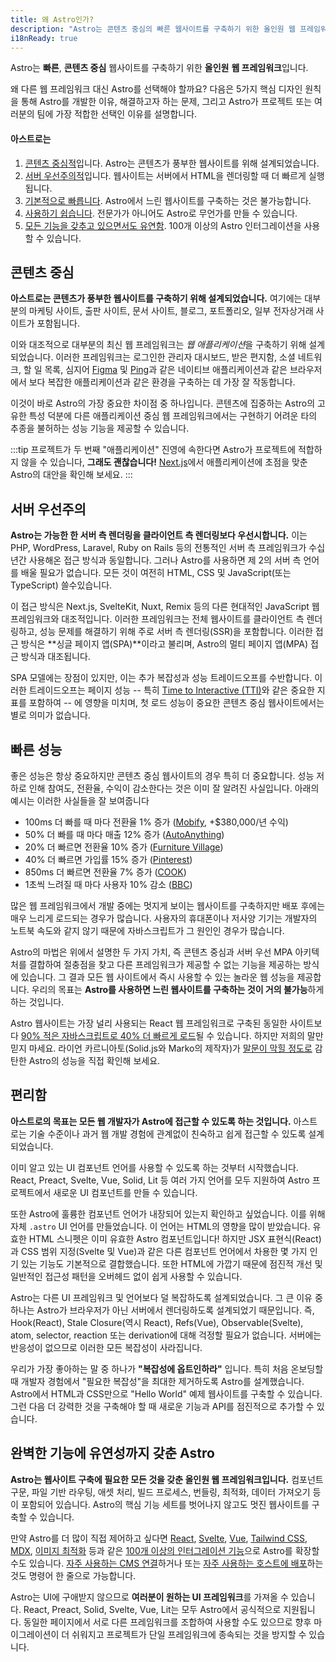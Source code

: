 ```yaml
---
title: 왜 Astro인가?
description: "Astro는 콘텐츠 중심의 빠른 웹사이트를 구축하기 위한 올인원 웹 프레임워크입니다. 자세히 알아보기."
i18nReady: true
---
```

Astro는 **빠른**, **콘텐츠 중심** 웹사이트를 구축하기 위한 **올인원** **웹 프레임워크**입니다.

왜 다른 웹 프레임워크 대신 Astro를 선택해야 할까요? 다음은 5가지 핵심 디자인 원칙을 통해 Astro를 개발한 이유, 해결하고자 하는 문제, 그리고 Astro가 프로젝트 또는 여러분의 팀에 가장 적합한 선택인 이유를 설명합니다.

#### 아스트로는

1. [콘텐츠 중심적](#콘텐츠-중심)입니다. Astro는 콘텐츠가 풍부한 웹사이트를 위해 설계되었습니다.
2. [서버 우선주의적](#서버-우선주의)입니다. 웹사이트는 서버에서 HTML을 렌더링할 때 더 빠르게 실행됩니다.
3. [기본적으로 빠릅니다](#빠른-성능). Astro에서 느린 웹사이트를 구축하는 것은 불가능합니다.
4. [사용하기 쉽습니다](#편리함). 전문가가 아니어도 Astro로 무언가를 만들 수 있습니다.
5. [모든 기능을 갖추고 있으면서도 유연함](#완벽한-기능에-유연성까지-갖춘-astro). 100개 이상의 Astro 인터그레이션을 사용할 수 있습니다.

## 콘텐츠 중심

**아스트로는 콘텐츠가 풍부한 웹사이트를 구축하기 위해 설계되었습니다.** 여기에는 대부분의 마케팅 사이트, 출판 사이트, 문서 사이트, 블로그, 포트폴리오, 일부 전자상거래 사이트가 포함됩니다.

이와 대조적으로 대부분의 최신 웹 프레임워크는 *웹 애플리케이션*을 구축하기 위해 설계되었습니다. 이러한 프레임워크는 로그인한 관리자 대시보드, 받은 편지함, 소셜 네트워크, 할 일 목록, 심지어 [Figma](https://figma.com/) 및 [Ping](https://ping.gg/)과 같은 네이티브 애플리케이션과 같은 브라우저에서 보다 복잡한 애플리케이션과 같은 환경을 구축하는 데 가장 잘 작동합니다.

이것이 바로 Astro의 가장 중요한 차이점 중 하나입니다. 콘텐츠에 집중하는 Astro의 고유한 특성 덕분에 다른 애플리케이션 중심 웹 프레임워크에서는 구현하기 어려운 타의 추종을 불허하는 성능 기능을 제공할 수 있습니다.

:::tip
프로젝트가 두 번째 "애플리케이션" 진영에 속한다면 Astro가 프로젝트에 적합하지 않을 수 있습니다, **그래도 괜찮습니다!** [Next.js](https://nextjs.org/)에서 애플리케이션에 초점을 맞춘 Astro의 대안을 확인해 보세요.
:::


## 서버 우선주의

**Astro는 가능한 한 서버 측 렌더링을 클라이언트 측 렌더링보다 우선시합니다.** 이는 PHP, WordPress, Laravel, Ruby on Rails 등의 전통적인 서버 측 프레임워크가 수십 년간 사용해온 접근 방식과 동일합니다. 그러나 Astro를 사용하면 제 2의 서버 측 언어를 배울 필요가 없습니다. 모든 것이 여전히 HTML, CSS 및 JavaScript(또는 TypeScript) 쓸수있습니다.

이 접근 방식은 Next.js, SvelteKit, Nuxt, Remix 등의 다른 현대적인 JavaScript 웹 프레임워크와 대조적입니다. 이러한 프레임워크는 전체 웹사이트를 클라이언트 측 렌더링하고, 성능 문제를 해결하기 위해 주로 서버 측 렌더링(SSR)을 포함합니다. 이러한 접근 방식은 **싱글 페이지 앱(SPA)**이라고 불리며, Astro의 멀티 페이지 앱(MPA) 접근 방식과 대조됩니다.

SPA 모델에는 장점이 있지만, 이는 추가 복잡성과 성능 트레이드오프를 수반합니다. 이러한 트레이드오프는 페이지 성능 -- 특히 [Time to Interactive (TTI)](https://web.dev/interactive/)와 같은 중요한 지표를 포함하여 -- 에 영향을 미치며, 첫 로드 성능이 중요한 콘텐츠 중심 웹사이트에서는 별로 의미가 없습니다.

## 빠른 성능

좋은 성능은 항상 중요하지만 콘텐츠 중심 웹사이트의 경우 특히 더 중요합니다.
성능 저하로 인해 참여도, 전환율, 수익이 감소한다는 것은 이미 잘 알려진 사실입니다. 아래의 예시는 이러한 사실들을 잘 보여줍니다

- 100ms 더 빠를 때 마다 전환율 1% 증가 ([Mobify](https://web.dev/why-speed-matters/), +$380,000/년 수익)
- 50% 더 빠를 때 마다 매출 12% 증가 ([AutoAnything](https://www.digitalcommerce360.com/2010/08/19/web-accelerator-revs-conversion-and-sales-autoanything/))
- 20% 더 빠르면 전환율 10% 증가 ([Furniture Village](https://www.thinkwithgoogle.com/intl/en-gb/marketing-strategies/app-and-mobile/furniture-village-and-greenlight-slash-page-load-times-boosting-user-experience/))
- 40% 더 빠르면 가입률 15% 증가 ([Pinterest](https://medium.com/pinterest-engineering/driving-user-growth-with-performance-improvements-cfc50dafadd7))
- 850ms 더 빠르면 전환율 7% 증가 ([COOK](https://web.dev/why-speed-matters/))
- 1초씩 느려질 때 마다 사용자 10% 감소 ([BBC](https://www.creativebloq.com/features/how-the-bbc-builds-websites-that-scale))

많은 웹 프레임워크에서 개발 중에는 멋지게 보이는 웹사이트를 구축하지만 배포 후에는 매우 느리게 로드되는 경우가 많습니다. 사용자의 휴대폰이나 저사양 기기는 개발자의 노트북 속도와 같지 않기 때문에 자바스크립트가 그 원인인 경우가 많습니다.

Astro의 마법은 위에서 설명한 두 가지 가치, 즉 콘텐츠 중심과 서버 우선 MPA 아키텍처를 결합하여 절충점을 찾고 다른 프레임워크가 제공할 수 없는 기능을 제공하는 방식에 있습니다. 그 결과 모든 웹 사이트에서 즉시 사용할 수 있는 놀라운 웹 성능을 제공합니다. 우리의 목표는 **Astro를 사용하면 느린 웹사이트를 구축하는 것이 거의 불가능**하게 하는 것입니다.

Astro 웹사이트는 가장 널리 사용되는 React 웹 프레임워크로 구축된 동일한 사이트보다 [90% 적은 자바스크립트로 40% 더 빠르게 로드](https://twitter.com/t3dotgg/status/1437195415439360003)될 수 있습니다. 하지만 저희의 말만 믿지 마세요. 라이언 카르니아토(Solid.js와 Marko의 제작자)가 [말문이 막힐 정도로](https://youtu.be/2ZEMb_H-LYE?t=8163) 감탄한 Astro의 성능을 직접 확인해 보세요.


## 편리함

**아스트로의 목표는 모든 웹 개발자가 Astro에 접근할 수 있도록 하는 것입니다.** 아스트로는 기술 수준이나 과거 웹 개발 경험에 관계없이 친숙하고 쉽게 접근할 수 있도록 설계되었습니다.

이미 알고 있는 UI 컴포넌트 언어를 사용할 수 있도록 하는 것부터 시작했습니다. React, Preact, Svelte, Vue, Solid, Lit 등 여러 가지 언어를 모두 지원하여 Astro 프로젝트에서 새로운 UI 컴포넌트를 만들 수 있습니다.

또한 Astro에 훌륭한 컴포넌트 언어가 내장되어 있는지 확인하고 싶었습니다. 이를 위해 자체 `.astro` UI 언어를 만들었습니다. 이 언어는 HTML의 영향을 많이 받았습니다. 유효한 HTML 스니펫은 이미 유효한 Astro 컴포넌트입니다! 하지만 JSX 표현식(React)과 CSS 범위 지정(Svelte 및 Vue)과 같은 다른 컴포넌트 언어에서 차용한 몇 가지 인기 있는 기능도 기본적으로 결합했습니다. 또한 HTML에 가깝기 때문에 점진적 개선 및 일반적인 접근성 패턴을 오버헤드 없이 쉽게 사용할 수 있습니다.

Astro는 다른 UI 프레임워크 및 언어보다 덜 복잡하도록 설계되었습니다. 그 큰 이유 중 하나는 Astro가 브라우저가 아닌 서버에서 렌더링하도록 설계되었기 때문입니다. 즉, Hook(React), Stale Closure(역시 React), Refs(Vue), Observable(Svelte), atom, selector, reaction 또는 derivation에 대해 걱정할 필요가 없습니다. 서버에는 반응성이 없으므로 이러한 모든 복잡성이 사라집니다.

우리가 가장 좋아하는 말 중 하나가 **"복잡성에 옵트인하라"** 입니다. 특히 처음 온보딩할 때 개발자 경험에서 "필요한 복잡성"을 최대한 제거하도록 Astro를 설계했습니다. Astro에서 HTML과 CSS만으로 "Hello World" 예제 웹사이트를 구축할 수 있습니다. 그런 다음 더 강력한 것을 구축해야 할 때 새로운 기능과 API를 점진적으로 추가할 수 있습니다.

## 완벽한 기능에 유연성까지 갖춘 Astro

**Astro는 웹사이트 구축에 필요한 모든 것을 갖춘 올인원 웹 프레임워크입니다.** 컴포넌트 구문, 파일 기반 라우팅, 애셋 처리, 빌드 프로세스, 번들링, 최적화, 데이터 가져오기 등이 포함되어 있습니다. Astro의 핵심 기능 세트를 벗어나지 않고도 멋진 웹사이트를 구축할 수 있습니다.

만약 Astro를 더 많이 직접 제어하고 싶다면 [React](https://www.npmjs.com/package/@astrojs/react), [Svelte](https://www.npmjs.com/package/@astrojs/svelte), [Vue](https://www.npmjs.com/package/@astrojs/vue), [Tailwind CSS](https://www.npmjs.com/package/@astrojs/tailwind), [MDX](https://www.npmjs.com/package/@astrojs/mdx), [이미지 최적화](https://www.npmjs.com/package/@astrojs/image) 등과 같은 [100개 이상의 인터그레이션 기능](https://astro.build/integrations/)으로 Astro를 확장할 수도 있습니다. [자주 사용하는 CMS 연결](https://astro.build/integrations/)하거나 또는 [자주 사용하는 호스트에 배포](/ko/guides/deploy/)하는 것도 명령어 한 줄으로 가능합니다.

Astro는 UI에 구애받지 않으므로 **여러분이 원하는 UI 프레임워크**를 가져올 수 있습니다. React, Preact, Solid, Svelte, Vue, Lit는 모두 Astro에서 공식적으로 지원됩니다. 동일한 페이지에서 서로 다른 프레임워크를 조합하여 사용할 수도 있으므로 향후 마이그레이션이 더 쉬워지고 프로젝트가 단일 프레임워크에 종속되는 것을 방지할 수 있습니다.
